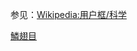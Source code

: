 {{userbox
| border-c = navy
| id       = [[Image:Blue morpho butterfly.jpg|50px|WikiProject Lepidoptera]]
| id-c     = lightskyblue
| info     = 這個用戶喜歡研究'''[[鱗翅目]]'''。
| info-c   = lightskyblue
| info-s   = 10
| info-fc  = navy
| info-op  = text-align: center;
}}

<noinclude>
<p style="clear: both; padding-top: 2em">
参见：[[Wikipedia:用户框/科学]]
</p>
[[Category:科学类用户框模板|鱗翅目]]
</noinclude>